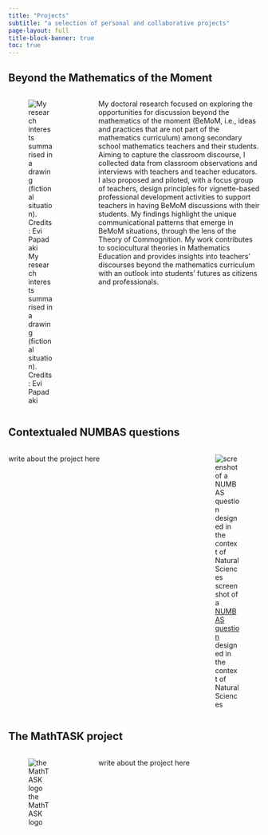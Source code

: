 ```yaml
---
title: "Projects"
subtitle: "a selection of personal and collaborative projects"
page-layout: full
title-block-banner: true
toc: true
---
```


## Beyond the Mathematics of the Moment
:::: {.columns}

::: {.column width="28%"}
![My research interests summarised in a drawing (fictional situation). <br> Credits: Evi Papadaki](bemom.jpg){fig-alt="A surprised teacher watching a young student writing on the board 2+2=3.99999."}
:::
::: {.column width="2%"}
<!-- empty column to create gap -->
:::

::: {.column width="70%"}
My doctoral research focused on exploring the opportunities for discussion beyond the mathematics of the moment (BeMoM, i.e., ideas and practices that are not part of the mathematics curriculum) among secondary school mathematics teachers and their students. Aiming to capture the classroom discourse, I collected data from classroom observations and interviews with teachers and teacher educators. I also proposed and piloted, with a focus group of teachers, design principles for vignette-based professional development activities to support teachers in having BeMoM discussions with their students. My findings highlight the unique communicational patterns that emerge in BeMoM situations, through the lens of the Theory of Commognition. My work contributes to sociocultural theories in Mathematics Education and provides insights into teachers' discourses beyond the mathematics curriculum with an outlook into students’ futures as citizens and professionals.
:::

::::

## Contextualed NUMBAS questions
:::: {.columns}
::: {.column width="70%"}
write about the project here
:::


::: {.column width="2%"}
<!-- empty column to create gap -->
:::

::: {.column width="28%"}
![screenshot of a [NUMBAS question](https://numbas.mathcentre.ac.uk/question/125558/integration-solving-separable-differential-equations-radioactive-decay/embed/) designed in the context of Natural Sciences](numbas.png){fig-alt="An accessible version of the question depicted in the image can be found here: https://numbas.mathcentre.ac.uk/question/125558/integration-solving-separable-differential-equations-radioactive-decay/embed/"}
:::


::::


## The MathTASK project

:::: {.columns}

::: {.column width="28%"}
![the MathTASK logo](mathtasklogo.png){fig-alt="The MathTASK logo consists of the word 'Math' in grey letters on top of the work 'TASK' capitalised in pink letters. Both words are written in a handwritten font."}
:::

::: {.column width="2%"}
<!-- empty column to create gap -->
:::

::: {.column width="70%"}
write about the project here
:::

::::


